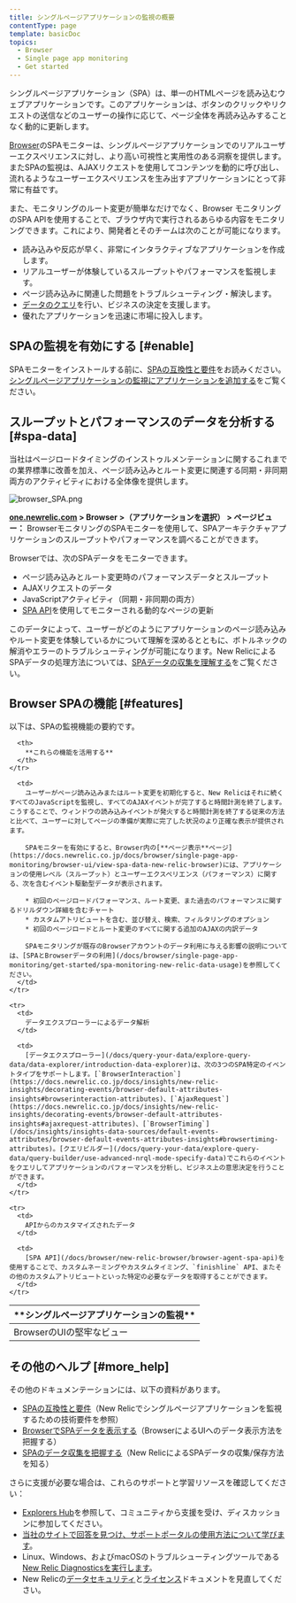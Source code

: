 ```yaml
---
title: シングルページアプリケーションの監視の概要
contentType: page
template: basicDoc
topics:
  - Browser
  - Single page app monitoring
  - Get started
---
```


シングルページアプリケーション（SPA）は、単一のHTMLページを読み込むウェブアプリケーションです。このアプリケーションは、ボタンのクリックやリクエストの送信などのユーザーの操作に応じて、ページ全体を再読み込みすることなく動的に更新します。

[Browser](/docs/browser/new-relic-browser/getting-started/new-relic-browser)のSPAモニターは、シングルページアプリケーションでのリアルユーザーエクスペリエンスに対し、より高い可視性と実用性のある洞察を提供します。またSPAの監視は、AJAXリクエストを使用してコンテンツを動的に呼び出し、流れるようなユーザーエクスペリエンスを生み出すアプリケーションにとって非常に有益です。

また、モニタリングのルート変更が簡単なだけでなく、Browser モニタリングのSPA APIを使用することで、ブラウザ内で実行されるあらゆる内容をモニタリングできます。これにより、開発者とそのチームは次のことが可能になります。

* 読み込みや反応が早く、非常にインタラクティブなアプリケーションを作成します。
* リアルユーザーが体験しているスループットやパフォーマンスを監視します。
* ページ読み込みに関連した問題をトラブルシューティング・解決します。
* [データのクエリ](/docs/using-new-relic/data/understand-data/query-new-relic-data)を行い、ビジネスの決定を支援します。
* 優れたアプリケーションを迅速に市場に投入します。

## SPAの監視を有効にする [#enable]

SPAモニターをインストールする前に、[SPAの互換性と要件](https://docs.newrelic.co.jp/docs/browser/single-page-app-monitoring/get-started/spa-compatibility-requirements)をお読みください。[シングルページアプリケーションの監視にアプリケーションを追加する](/docs/browser/single-page-app-monitoring/get-started/add-apps-single-page-app-monitoring)をご覧ください。

## スループットとパフォーマンスのデータを分析する [#spa-data]

当社はページロードタイミングのインストゥルメンテーションに関するこれまでの業界標準に改善を加え、ページ読み込みとルート変更に関連する同期・非同期両方のアクティビティにおける全体像を提供します。

![browser_SPA.png](./images/browser_SPA.png "browser_SPA.png")

**[one.newrelic.com](https://one.newrelic.com) > Browser >（アプリケーションを選択） > ページビュー：** BrowserモニタリングのSPAモニターを使用して、SPAアーキテクチャアプリケーションのスループットやパフォーマンスを調べることができます。

Browserでは、次のSPAデータをモニターできます。

* ページ読み込みとルート変更時のパフォーマンスデータとスループット
* AJAXリクエストのデータ
* JavaScriptアクティビティ（同期・非同期の両方）
* [SPA API](/docs/browser/new-relic-browser/browser-agent-spa-api)を使用してモニターされる動的なページの更新

このデータによって、ユーザーがどのようにアプリケーションのページ読み込みやルート変更を体験しているかについて理解を深めるとともに、ボトルネックの解消やエラーのトラブルシューティングが可能になります。New RelicによるSPAデータの処理方法については、[SPAデータの収集を理解する](/docs/browser/single-page-app-monitoring/use-spa-data/understand-spa-data-collection)をご覧ください。

## Browser SPAの機能 [#features]

以下は、SPAの監視機能の要約です。

<Table>
  <thead>
    <tr>
      <th style={{ width: "200px" }}>
        **シングルページアプリケーションの監視**
      </th>

      <th>
        **これらの機能を活用する**
      </th>
    </tr>
  </thead>

  <tbody>
    <tr>
      <td>
        BrowserのUIの堅牢なビュー
      </td>

      <td>
        ユーザーがページ読み込みまたはルート変更を初期化すると、New Relicはそれに続くすべてのJavaScriptを監視し、すべてのAJAXイベントが完了すると時間計測を終了します。こうすることで、ウィンドウの読み込みイベントが発火すると時間計測を終了する従来の方法と比べて、ユーザーに対してページの準備が実際に完了した状況のより正確な表示が提供されます。

        SPAモニターを有効にすると、Browser内の[**ページ表示**ページ](https://docs.newrelic.co.jp/docs/browser/single-page-app-monitoring/browser-ui/view-spa-data-new-relic-browser)には、アプリケーションの使用レベル（スループット）とユーザーエクスペリエンス（パフォーマンス）に関する、次を含むイベント駆動型データが表示されます。

        * 初回のページロードパフォーマンス、ルート変更、また過去のパフォーマンスに関するドリルダウン詳細を含むチャート
        * カスタムアトリビュートを含む、並び替え、検索、フィルタリングのオプション
        * 初回のページロードとルート変更のすべてに関する追加のAJAXの内訳データ

        SPAモニタリングが既存のBrowserアカウントのデータ利用に与える影響の説明については、[SPAとBrowserデータの利用](/docs/browser/single-page-app-monitoring/get-started/spa-monitoring-new-relic-data-usage)を参照してください。
      </td>
    </tr>

    <tr>
      <td>
        データエクスプローラーによるデータ解析
      </td>

      <td>
        [データエクスプローラー](/docs/query-your-data/explore-query-data/data-explorer/introduction-data-explorer)は、次の3つのSPA特定のイベントタイプをサポートします。[`BrowserInteraction`](https://docs.newrelic.co.jp/docs/insights/new-relic-insights/decorating-events/browser-default-attributes-insights#browserinteraction-attributes)、[`AjaxRequest`](https://docs.newrelic.co.jp/docs/insights/new-relic-insights/decorating-events/browser-default-attributes-insights#ajaxrequest-attributes)、[`BrowserTiming`](/docs/insights/insights-data-sources/default-events-attributes/browser-default-events-attributes-insights#browsertiming-attributes)。[クエリビルダー](/docs/query-your-data/explore-query-data/query-builder/use-advanced-nrql-mode-specify-data)でこれらのイベントをクエリしてアプリケーションのパフォーマンスを分析し、ビジネス上の意思決定を行うことができます。
      </td>
    </tr>

    <tr>
      <td>
        APIからのカスタマイズされたデータ
      </td>

      <td>
        [SPA API](/docs/browser/new-relic-browser/browser-agent-spa-api)を使用することで、カスタムネーミングやカスタムタイミング、`finishline` API、またその他のカスタムアトリビュートといった特定の必要なデータを取得することができます。
      </td>
    </tr>
  </tbody>
</Table>

## その他のヘルプ [#more_help]

その他のドキュメンテーションには、以下の資料があります。

* [SPAの互換性と要件](/docs/browser/single-page-app-monitoring/get-started/spa-compatibility-requirements)（New Relicでシングルページアプリケーションを監視するための技術要件を参照）
* [BrowserでSPAデータを表示する](/docs/browser/single-page-app-monitoring/browser-ui/view-spa-data-new-relic-browser)（BrowserによるUIへのデータ表示方法を把握する）
* [SPAのデータ収集を把握する](/docs/browser/single-page-app-monitoring/browser-ui/understand-spa-data-collection)（New RelicによるSPAデータの収集/保存方法を知る）

さらに支援が必要な場合は、これらのサポートと学習リソースを確認してください：

* [Explorers Hub](https://discuss.newrelic.com/)を参照して、コミュニティから支援を受け、ディスカッションに参加してください。
* [当社のサイトで回答を見つけ、サポートポータルの使用方法について学びます](/docs/using-new-relic/welcome-new-relic/get-started/find-help-use-support-portal)。
* Linux、Windows、およびmacOSのトラブルシューティングツールである[New Relic Diagnosticsを実行します](/docs/using-new-relic/cross-product-functions/troubleshooting/new-relic-diagnostics)。
* New Relicの[データセキュリティ](/docs/security)と[ライセンス](/docs/licenses)ドキュメントを見直してください。
